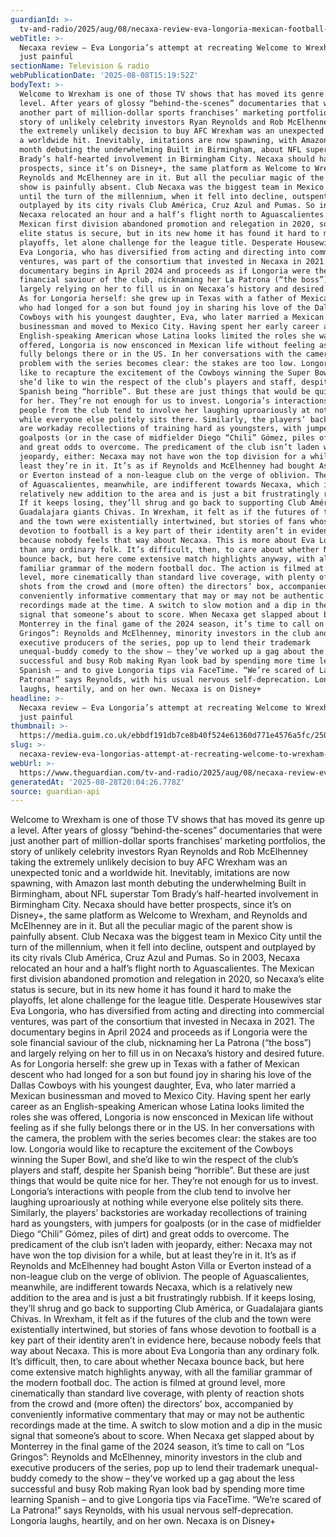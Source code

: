 ```yaml
---
guardianId: >-
  tv-and-radio/2025/aug/08/necaxa-review-eva-longoria-mexican-football-team-disney-plus
webTitle: >-
  Necaxa review – Eva Longoria’s attempt at recreating Welcome to Wrexham is
  just painful
sectionName: Television & radio
webPublicationDate: '2025-08-08T15:19:52Z'
bodyText: >-
  Welcome to Wrexham is one of those TV shows that has moved its genre up a
  level. After years of glossy “behind-the-scenes” documentaries that were just
  another part of million-dollar sports franchises’ marketing portfolios, the
  story of unlikely celebrity investors Ryan Reynolds and Rob McElhenney taking
  the extremely unlikely decision to buy AFC Wrexham was an unexpected tonic and
  a worldwide hit. Inevitably, imitations are now spawning, with Amazon last
  month debuting the underwhelming Built in Birmingham, about NFL superstar Tom
  Brady’s half-hearted involvement in Birmingham City. Necaxa should have better
  prospects, since it’s on Disney+, the same platform as Welcome to Wrexham, and
  Reynolds and McElhenney are in it. But all the peculiar magic of the parent
  show is painfully absent. Club Necaxa was the biggest team in Mexico City
  until the turn of the millennium, when it fell into decline, outspent and
  outplayed by its city rivals Club América, Cruz Azul and Pumas. So in 2003,
  Necaxa relocated an hour and a half’s flight north to Aguascalientes. The
  Mexican first division abandoned promotion and relegation in 2020, so Necaxa’s
  elite status is secure, but in its new home it has found it hard to make the
  playoffs, let alone challenge for the league title. Desperate Housewives star
  Eva Longoria, who has diversified from acting and directing into commercial
  ventures, was part of the consortium that invested in Necaxa in 2021. The
  documentary begins in April 2024 and proceeds as if Longoria were the sole
  financial saviour of the club, nicknaming her La Patrona (“the boss”) and
  largely relying on her to fill us in on Necaxa’s history and desired future.
  As for Longoria herself: she grew up in Texas with a father of Mexican descent
  who had longed for a son but found joy in sharing his love of the Dallas
  Cowboys with his youngest daughter, Eva, who later married a Mexican
  businessman and moved to Mexico City. Having spent her early career as an
  English-speaking American whose Latina looks limited the roles she was
  offered, Longoria is now ensconced in Mexican life without feeling as if she
  fully belongs there or in the US. In her conversations with the camera, the
  problem with the series becomes clear: the stakes are too low. Longoria would
  like to recapture the excitement of the Cowboys winning the Super Bowl, and
  she’d like to win the respect of the club’s players and staff, despite her
  Spanish being “horrible”. But these are just things that would be quite nice
  for her. They’re not enough for us to invest. Longoria’s interactions with
  people from the club tend to involve her laughing uproariously at nothing
  while everyone else politely sits there. Similarly, the players’ backstories
  are workaday recollections of training hard as youngsters, with jumpers for
  goalposts (or in the case of midfielder Diego “Chili” Gómez, piles of dirt)
  and great odds to overcome. The predicament of the club isn’t laden with
  jeopardy, either: Necaxa may not have won the top division for a while, but at
  least they’re in it. It’s as if Reynolds and McElhenney had bought Aston Villa
  or Everton instead of a non-league club on the verge of oblivion. The people
  of Aguascalientes, meanwhile, are indifferent towards Necaxa, which is a
  relatively new addition to the area and is just a bit frustratingly rubbish.
  If it keeps losing, they’ll shrug and go back to supporting Club América, or
  Guadalajara giants Chivas. In Wrexham, it felt as if the futures of the club
  and the town were existentially intertwined, but stories of fans whose
  devotion to football is a key part of their identity aren’t in evidence here,
  because nobody feels that way about Necaxa. This is more about Eva Longoria
  than any ordinary folk. It’s difficult, then, to care about whether Necaxa
  bounce back, but here come extensive match highlights anyway, with all the
  familiar grammar of the modern football doc. The action is filmed at ground
  level, more cinematically than standard live coverage, with plenty of reaction
  shots from the crowd and (more often) the directors’ box, accompanied by
  conveniently informative commentary that may or may not be authentic
  recordings made at the time. A switch to slow motion and a dip in the music
  signal that someone’s about to score. When Necaxa get slapped about by
  Monterrey in the final game of the 2024 season, it’s time to call on “Los
  Gringos”: Reynolds and McElhenney, minority investors in the club and
  executive producers of the series, pop up to lend their trademark
  unequal-buddy comedy to the show – they’ve worked up a gag about the less
  successful and busy Rob making Ryan look bad by spending more time learning
  Spanish – and to give Longoria tips via FaceTime. “We’re scared of La
  Patrona!” says Reynolds, with his usual nervous self-deprecation. Longoria
  laughs, heartily, and on her own. Necaxa is on Disney+
headline: >-
  Necaxa review – Eva Longoria’s attempt at recreating Welcome to Wrexham is
  just painful
thumbnail: >-
  https://media.guim.co.uk/ebbdf191db7ce8b40f524e61360d771e4576a5fc/250_0_2500_2000/500.jpg
slug: >-
  necaxa-review-eva-longorias-attempt-at-recreating-welcome-to-wrexham-is-just-painful
webUrl: >-
  https://www.theguardian.com/tv-and-radio/2025/aug/08/necaxa-review-eva-longoria-mexican-football-team-disney-plus
generatedAt: '2025-08-28T20:04:26.778Z'
source: guardian-api
---
```

Welcome to Wrexham is one of those TV shows that has moved its genre up a level. After years of glossy “behind-the-scenes” documentaries that were just another part of million-dollar sports franchises’ marketing portfolios, the story of unlikely celebrity investors Ryan Reynolds and Rob McElhenney taking the extremely unlikely decision to buy AFC Wrexham was an unexpected tonic and a worldwide hit. Inevitably, imitations are now spawning, with Amazon last month debuting the underwhelming Built in Birmingham, about NFL superstar Tom Brady’s half-hearted involvement in Birmingham City. Necaxa should have better prospects, since it’s on Disney+, the same platform as Welcome to Wrexham, and Reynolds and McElhenney are in it. But all the peculiar magic of the parent show is painfully absent. Club Necaxa was the biggest team in Mexico City until the turn of the millennium, when it fell into decline, outspent and outplayed by its city rivals Club América, Cruz Azul and Pumas. So in 2003, Necaxa relocated an hour and a half’s flight north to Aguascalientes. The Mexican first division abandoned promotion and relegation in 2020, so Necaxa’s elite status is secure, but in its new home it has found it hard to make the playoffs, let alone challenge for the league title. Desperate Housewives star Eva Longoria, who has diversified from acting and directing into commercial ventures, was part of the consortium that invested in Necaxa in 2021. The documentary begins in April 2024 and proceeds as if Longoria were the sole financial saviour of the club, nicknaming her La Patrona (“the boss”) and largely relying on her to fill us in on Necaxa’s history and desired future. As for Longoria herself: she grew up in Texas with a father of Mexican descent who had longed for a son but found joy in sharing his love of the Dallas Cowboys with his youngest daughter, Eva, who later married a Mexican businessman and moved to Mexico City. Having spent her early career as an English-speaking American whose Latina looks limited the roles she was offered, Longoria is now ensconced in Mexican life without feeling as if she fully belongs there or in the US. In her conversations with the camera, the problem with the series becomes clear: the stakes are too low. Longoria would like to recapture the excitement of the Cowboys winning the Super Bowl, and she’d like to win the respect of the club’s players and staff, despite her Spanish being “horrible”. But these are just things that would be quite nice for her. They’re not enough for us to invest. Longoria’s interactions with people from the club tend to involve her laughing uproariously at nothing while everyone else politely sits there. Similarly, the players’ backstories are workaday recollections of training hard as youngsters, with jumpers for goalposts (or in the case of midfielder Diego “Chili” Gómez, piles of dirt) and great odds to overcome. The predicament of the club isn’t laden with jeopardy, either: Necaxa may not have won the top division for a while, but at least they’re in it. It’s as if Reynolds and McElhenney had bought Aston Villa or Everton instead of a non-league club on the verge of oblivion. The people of Aguascalientes, meanwhile, are indifferent towards Necaxa, which is a relatively new addition to the area and is just a bit frustratingly rubbish. If it keeps losing, they’ll shrug and go back to supporting Club América, or Guadalajara giants Chivas. In Wrexham, it felt as if the futures of the club and the town were existentially intertwined, but stories of fans whose devotion to football is a key part of their identity aren’t in evidence here, because nobody feels that way about Necaxa. This is more about Eva Longoria than any ordinary folk. It’s difficult, then, to care about whether Necaxa bounce back, but here come extensive match highlights anyway, with all the familiar grammar of the modern football doc. The action is filmed at ground level, more cinematically than standard live coverage, with plenty of reaction shots from the crowd and (more often) the directors’ box, accompanied by conveniently informative commentary that may or may not be authentic recordings made at the time. A switch to slow motion and a dip in the music signal that someone’s about to score. When Necaxa get slapped about by Monterrey in the final game of the 2024 season, it’s time to call on “Los Gringos”: Reynolds and McElhenney, minority investors in the club and executive producers of the series, pop up to lend their trademark unequal-buddy comedy to the show – they’ve worked up a gag about the less successful and busy Rob making Ryan look bad by spending more time learning Spanish – and to give Longoria tips via FaceTime. “We’re scared of La Patrona!” says Reynolds, with his usual nervous self-deprecation. Longoria laughs, heartily, and on her own. Necaxa is on Disney+

